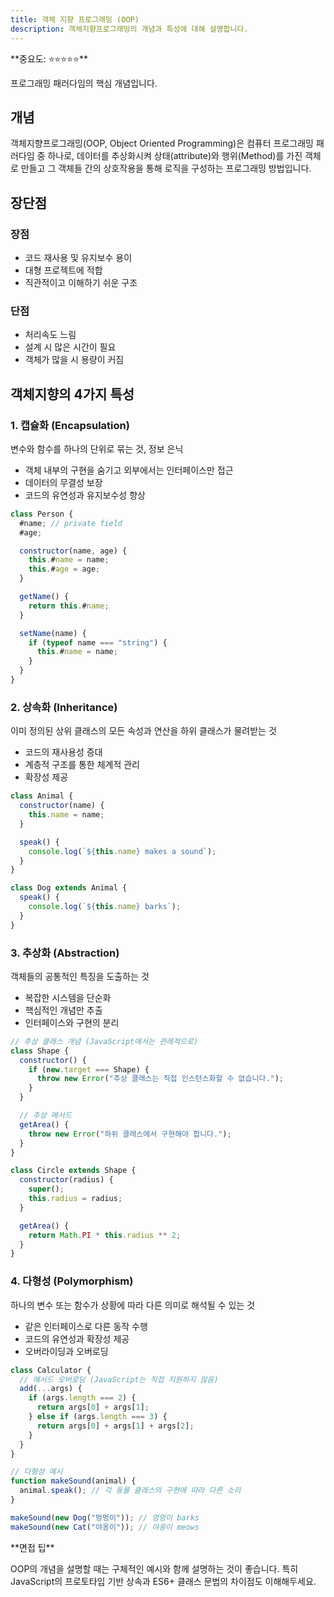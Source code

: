 ```yaml
---
title: 객체 지향 프로그래밍 (OOP)
description: 객체지향프로그래밍의 개념과 특성에 대해 설명합니다.
---
```



<Callout type="info">
**중요도: ⭐⭐⭐⭐⭐**

프로그래밍 패러다임의 핵심 개념입니다.

</Callout>

## 개념

객체지향프로그래밍(OOP, Object Oriented Programming)은 컴퓨터 프로그래밍 패러다임 중 하나로, 데이터를 추상화시켜 상태(attribute)와 행위(Method)를 가진 객체로 만들고 그 객체들 간의 상호작용을 통해 로직을 구성하는 프로그래밍 방법입니다.

## 장단점

### 장점

- 코드 재사용 및 유지보수 용이
- 대형 프로젝트에 적합
- 직관적이고 이해하기 쉬운 구조

### 단점

- 처리속도 느림
- 설계 시 많은 시간이 필요
- 객체가 많을 시 용량이 커짐

## 객체지향의 4가지 특성

### 1. 캡슐화 (Encapsulation)

<Callout type="note">변수와 함수를 하나의 단위로 묶는 것, 정보 은닉</Callout>

- 객체 내부의 구현을 숨기고 외부에서는 인터페이스만 접근
- 데이터의 무결성 보장
- 코드의 유연성과 유지보수성 향상

```javascript
class Person {
  #name; // private field
  #age;

  constructor(name, age) {
    this.#name = name;
    this.#age = age;
  }

  getName() {
    return this.#name;
  }

  setName(name) {
    if (typeof name === "string") {
      this.#name = name;
    }
  }
}
```

### 2. 상속화 (Inheritance)

<Callout type="note">
  이미 정의된 상위 클래스의 모든 속성과 연산을 하위 클래스가 물려받는 것
</Callout>

- 코드의 재사용성 증대
- 계층적 구조를 통한 체계적 관리
- 확장성 제공

```javascript
class Animal {
  constructor(name) {
    this.name = name;
  }

  speak() {
    console.log(`${this.name} makes a sound`);
  }
}

class Dog extends Animal {
  speak() {
    console.log(`${this.name} barks`);
  }
}
```

### 3. 추상화 (Abstraction)

<Callout type="note">객체들의 공통적인 특징을 도출하는 것</Callout>

- 복잡한 시스템을 단순화
- 핵심적인 개념만 추출
- 인터페이스와 구현의 분리

```javascript
// 추상 클래스 개념 (JavaScript에서는 관례적으로)
class Shape {
  constructor() {
    if (new.target === Shape) {
      throw new Error("추상 클래스는 직접 인스턴스화할 수 없습니다.");
    }
  }

  // 추상 메서드
  getArea() {
    throw new Error("하위 클래스에서 구현해야 합니다.");
  }
}

class Circle extends Shape {
  constructor(radius) {
    super();
    this.radius = radius;
  }

  getArea() {
    return Math.PI * this.radius ** 2;
  }
}
```

### 4. 다형성 (Polymorphism)

<Callout type="note">
  하나의 변수 또는 함수가 상황에 따라 다른 의미로 해석될 수 있는 것
</Callout>

- 같은 인터페이스로 다른 동작 수행
- 코드의 유연성과 확장성 제공
- 오버라이딩과 오버로딩

```javascript
class Calculator {
  // 메서드 오버로딩 (JavaScript는 직접 지원하지 않음)
  add(...args) {
    if (args.length === 2) {
      return args[0] + args[1];
    } else if (args.length === 3) {
      return args[0] + args[1] + args[2];
    }
  }
}

// 다형성 예시
function makeSound(animal) {
  animal.speak(); // 각 동물 클래스의 구현에 따라 다른 소리
}

makeSound(new Dog("멍멍이")); // 멍멍이 barks
makeSound(new Cat("야옹이")); // 야옹이 meows
```

<Callout type="info">
**면접 팁**

OOP의 개념을 설명할 때는 구체적인 예시와 함께 설명하는 것이 좋습니다. 특히 JavaScript의 프로토타입 기반 상속과 ES6+ 클래스 문법의 차이점도 이해해두세요.

</Callout>
